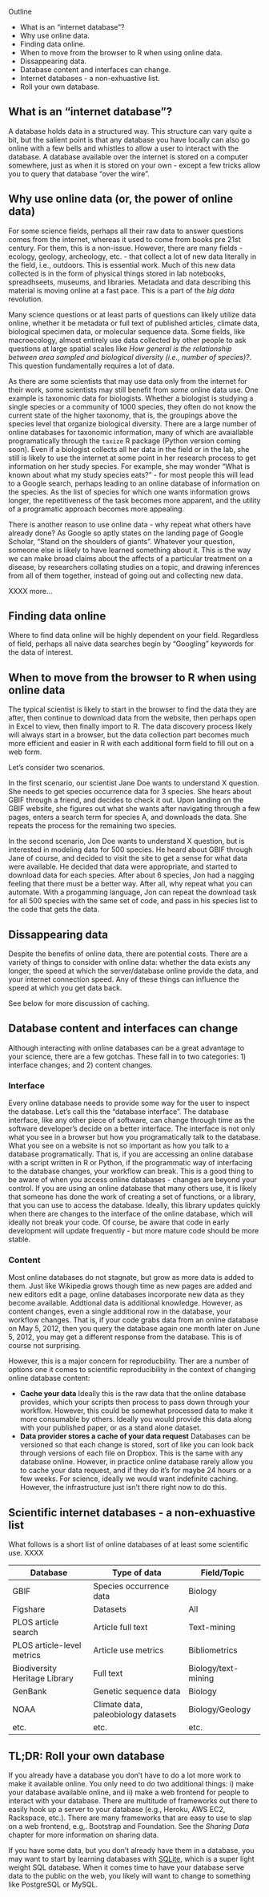 Outline

* What is an "internet database"?
* Why use online data.
* Finding data online.
* When to move from the browser to R when using online data.
* Dissappearing data.
* Database content and interfaces can change.
* Internet databases - a non-exhuastive list.
* Roll your own database.

## What is an "internet database"?

A database holds data in a structured way. This structure can vary quite a bit, but the salient point is that any database you have locally can also go online with a few bells and whistles to allow a user to interact with the database. A database available over the internet is stored on a computer somewhere, just as when it is stored on your own - except a few tricks allow you to query that database "over the wire".

## Why use online data (or, the power of online data)

For some science fields, perhaps all their raw data to answer questions comes from the internet, whereas it used to come from books pre 21st century. For them, this is a non-issue. However, there are many fields - ecology, geology, archeology, etc. - that collect a lot of new data literally in the field, i.e., outdoors. This is essential work. Much of this new data collected is in the form of physical things stored in lab notebooks, spreadhseets, museums, and libraries. Metadata and data describing this material is moving online at a fast pace. This is a part of the _big data_ revolution.

Many science questions or at least parts of questions can likely utilize data online, whether it be metadata or full text of published articles, climate data, biological specimen data, or molecular sequence data. Some fields, like macroecology, almost entirely use data collected by other people to ask questions at large spatial scales like _How general is the relationship between area sampled and biological diversity (i.e., number of species)?_. This question fundamentally requires a lot of data.

As there are some scientists that may use data only from the internet for their work, some scientists may still benefit from _some_ online data use. One example is taxonomic data for biologists. Whether a biologist is studying a single species or a community of 1000 species, they often do not know the current state of the higher taxonomy, that is, the groupings above the species level that organize biological diversity. There are a large number of online databases for taxonomic information, many of which are avaiallable programatically through the `taxize` R package (Python version coming soon). Even if a biologist collects all her data in the field or in the lab, she still is likely to use the internet at some point in her research process to get information on her study species. For example, she may wonder "What is known about what my study species eats?" - for most people this will lead to a Google search, perhaps leading to an online database of information on the species. As the list of species for which one wants information grows longer, the repetitiveness of the task becomes more apparent, and the utility of a programatic approach becomes more appealing.

There is another reason to use online data - why repeat what others have already done? As Google so aptly states on the landing page of Google Scholar, "Stand on the shoulders of giants". Whatever your question, someone else is likely to have learned something about it. This is the way we can make broad claims about the affects of a particular treatment on a disease, by researchers collating studies on a topic, and drawing inferences from all of them together, instead of going out and collecting new data.

XXXX more...

<!-- not super satisfying yet, need some better reasoning here -->

## Finding data online

Where to find data online will be highly dependent on your field. Regardless of field, perhaps all naive data searches begin by "Googling" keywords for the data of interest.

## When to move from the browser to R when using online data

The typical scientist is likely to start in the browser to find the data they are after, then continue to download data from the website, then perhaps open in Excel to view, then finally import to R. The data discovery process likely will always start in a browser, but the data collection part becomes much more efficient and easier in R with each additional form field to fill out on a web form.

Let's consider two scenarios.

In the first scenario, our scientist Jane Doe wants to understand X question. She needs to get species occurrence data for 3 species. She hears about GBIF through a friend, and decides to check it out. Upon landing on the GBIF website, she figures out what she wants after navigating through a few pages, enters a search term for species A, and downloads the data. She repeats the process for the remaining two species.

In the second scenario, Jon Doe wants to understand X question, but is interested in modeling data for 500 species. He heard about GBIF through Jane of course, and decided to visit the site to get a sense for what data were available. He decided that data were appropriate, and started to download data for each species. After about 6 species, Jon had a nagging feeling that there must be a better way. After all, why repeat what you can automate. With a progamming language, Jon can repeat the download task for all 500 species with the same set of code, and pass in his species list to the code that gets the data.

## Dissappearing data

Despite the benefits of online data, there are potential costs. There are a variety of things to consider with online data: whether the data exists any longer, the speed at which the server/database online provide the data, and your internet connection speed. Any of these things can influence the speed at which you get data back.

See below for more discussion of caching.

## Database content and interfaces can change

Although interacting with online databases can be a great advantage to your science, there are a few gotchas. These fall in to two categories: 1) interface changes; and 2) content changes.

### Interface

Every online database needs to provide some way for the user to inspect the database. Let's call this the "database interface". The database interface, like any other piece of software, can change through time as the software developer's decide on a better interface. The interface is not only what you see in a browser but how you programatically talk to the database. What you see on a website is not so important as how you talk to a database programatically. That is, if you are accessing an online database with a script written in R or Python, if the programmatic way of interfacing to the database changes, your workflow can break. This is a good thing to be aware of when you access online databases - changes are beyond your control. If you are using an online database that many others use, it is likely that someone has done the work of creating a set of functions, or a library, that you can use to access the database. Ideally, this library updates quickly when there are changes to the interface of the online database, which will ideally not break your code. Of course, be aware that code in early development will update frequently - but more mature code should be more stable.

### Content

Most online databases do not stagnate, but grow as more data is added to them. Just like Wikipedia grows though time as new pages are added and new editors edit a page, online databases incorporate new data as they become available. Addtional data is additional knowledge. However, as content changes, even a single additional row in the database, your workflow changes. That is, if your code grabs data from an online database on May 5, 2012, then you query the database again one month later on June 5, 2012, you may get a different response from the database. This is of course not surprising.

However, this is a major concern for reproducbility. Ther are a number of options one it comes to scientific reproducibility in the context of changing online database content:

* **Cache your data** Ideally this is the raw data that the online database provides, which your scripts then process to pass down through your workflow. However, this could be somewhat processed data to make it more consumable by others. Ideally you would provide this data along with your published paper, or as a stand alone dataset.
* **Data provider stores a cache of your data request** Databases can be versioned so that each change is stored, sort of like you can look back through versions of each file on Dropbox. This is the same with any database online. However, in practice online database rarely allow you to cache your data request, and if they do it's for maybe 24 hours or a few weeks. For science, ideally we would want indefinite caching. However, the infrastructure just isn't there right now to do this.

## Scientific internet databases - a non-exhuastive list

What follows is a short list of online databases of at least some scientific use. XXXX <!-- some discussion of them could be inormative, like the pros and cons of different ones, what are aspects of good online databases -->

| Database | Type of data| Field/Topic |
|----------| ------------|-------------|
| GBIF	   | Species occurrence data | Biology |
| Figshare| Datasets | All |
| PLOS article search| Article full text | Text-mining |
| PLOS article-level metrics | Article use metrics | Bibliometrics|
| Biodiversity Heritage Library | Full text | Biology/text-mining |
| GenBank | Genetic sequence data  | Biology |
| NOAA | Climate data, paleobiology datasets | Biology/Geology |
| etc.|  etc.  | etc.  |

## TL;DR: Roll your own database

If you already have a database you don't have to do a lot more work to make it available online. You only need to do two additional things: i) make your database available online, and ii) make a web frontend for people to interact with your database. There are multitude of frameworks out there to easily hook up a server to your database (e.g., Heroku, AWS EC2, Rackspace, etc.). There are many frameworks that are easy to use to slap on a web frontend, e.g,. Bootstrap and Foundation. See the _Sharing Data_ chapter for more information on sharing data.

If you have some data, but you don't already have them in a database, you may want to start by learning databases with [SQLite](#), which is a super light weight SQL database. When it comes time to have your database serve data to the public on the web, you likely will want to change to something like PostgreSQL or MySQL.
